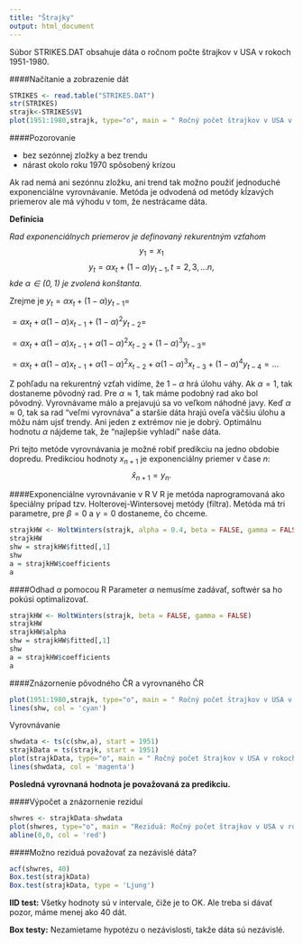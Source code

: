 ```yaml
---
title: "Štrajky"
output: html_document
---
```


Súbor STRIKES.DAT obsahuje dáta o ročnom počte štrajkov v USA v rokoch 1951-1980. 

####Načítanie a zobrazenie dát
```r
STRIKES <- read.table("STRIKES.DAT")
str(STRIKES)
strajk<-STRIKES$V1
plot(1951:1980,strajk, type="o", main = " Ročný počet štrajkov v USA v rokoch 1951-1980 ", xlab ="")
```

####Pozorovanie

- bez sezónnej zložky a bez trendu
- nárast okolo roku 1970 spôsobený krízou

Ak rad nemá ani sezónnu zložku, ani trend tak možno použiť jednoduché exponenciálne vyrovnávanie. Metóda je odvodená od metódy kĺzavých priemerov ale má výhodu v tom, že nestrácame dáta.

**Definícia**

*Rad exponenciálnych priemerov je definovaný rekurentným vzťahom*
$$y_1=x_1$$
$$y_t=\alpha x_t + (1-\alpha) y_{t-1}, t=2,3,...n,$$
*kde $\alpha\in (0,1)$ je zvolená konštanta.*

Zrejme je $y_t=\alpha x_t + (1-\alpha) y_{t-1}=$

$=\alpha x_t + \alpha(1-\alpha) x_{t-1}+(1-\alpha)^2y_{t-2}=$

$=\alpha x_t + \alpha(1-\alpha) x_{t-1}+\alpha(1-\alpha)^2x_{t-2}+(1-\alpha)^3y_{t-3}=$

$=\alpha x_t + \alpha(1-\alpha) x_{t-1}+\alpha(1-\alpha)^2x_{t-2}+\alpha(1-\alpha)^3x_{t-3}+(1-\alpha)^4y_{t-4}= ...$




Z pohľadu na rekurentný vzťah vidíme, že $1-\alpha$ hrá úlohu váhy. Ak $\alpha = 1$, tak dostaneme pôvodný rad. Pre $\alpha \approx 1$, tak máme podobný rad ako bol pôvodný. Vyrovnávame málo a prejavujú sa vo veľkom náhodné javy. Keď $\alpha \approx 0$, tak sa rad "veľmi vyrovnáva" a staršie dáta hrajú oveľa väčšiu úlohu a môžu nám ujsť trendy. Ani jeden z extrémov nie je dobrý. Optimálnu hodnotu $\alpha$ nájdeme tak, že "najlepšie vyhladí" naše dáta.

Pri tejto metóde vyrovnávania je možné robiť predikciu na jedno obdobie dopredu. Predikciou hodnoty $x_{n+1}$ je exponenciálny priemer v čase $n$:
$$\hat{x}_{n+1}=y_n.$$

####Exponenciálne vyrovnávanie v R
V R je metóda naprogramovaná ako špeciálny prípad tzv. Holterovej-Wintersovej metódy (filtra). Metóda má tri parametre, pre $\beta = 0$ a $\gamma = 0$ dostaneme, čo chceme.

```r
strajkHW <- HoltWinters(strajk, alpha = 0.4, beta = FALSE, gamma = FALSE)
strajkHW
shw = strajkHW$fitted[,1]
shw
a = strajkHW$coefficients
a
```



####Odhad $\alpha$ pomocou R
Parameter $\alpha$ nemusíme zadávať, softwér sa ho pokúsi optimalizovať.

```r
strajkHW <- HoltWinters(strajk, beta = FALSE, gamma = FALSE)
strajkHW
strajkHW$alpha
shw = strajkHW$fitted[,1]
shw
a = strajkHW$coefficients
a
```


####Znázornenie pôvodného ČR a vyrovnaného ČR
```r
plot(1951:1980,strajk, type="o", main = " Ročný počet štrajkov v USA v rokoch 1951-1980 ", xlab ="", col='green')
lines(shw, col = 'cyan')
```

Vyrovnávanie
```r
shwdata <- ts(c(shw,a), start = 1951)
strajkData = ts(strajk, start = 1951)
plot(strajkData, type="o", main = " Ročný počet štrajkov v USA v rokoch 1951-1980 ", xlab ="", col='green')
lines(shwdata, col = 'magenta')

```

**Posledná vyrovnaná hodnota je považovaná za predikciu.**

####Výpočet a znázornenie reziduí
```r
shwres <- strajkData-shwdata
plot(shwres, type="o", main = "Reziduá: Ročný počet štrajkov v USA v rokoch 1951-1980 ", xlab ="", col='blue')
abline(0,0, col = 'red')
```



####Možno reziduá považovať za nezávislé dáta?
```r
acf(shwres, 40)
Box.test(strajkData)
Box.test(strajkData, type = 'Ljung')
```

**IID test:** Všetky hodnoty sú v intervale, čiže je to OK. Ale treba si dávať pozor, máme menej ako 40 dát. 

**Box testy:** Nezamietame hypotézu o nezávislosti, takže dáta sú nezávislé.